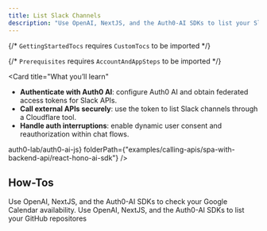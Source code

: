 ```yaml
---
title: List Slack Channels
description: "Use OpenAI, NextJS, and the Auth0-AI SDKs to list your Slack channels"
---
```



{/* `GettingStartedTocs` requires `CustomTocs` to be imported */}

{/* `Prerequisites` requires `AccountAndAppSteps` to be imported */}


<Card
  title="What you’ll learn"
>
  - **Authenticate with Auth0 AI**: configure Auth0 AI and obtain federated access tokens for Slack APIs.
  - **Call external APIs securely**: use the token to list Slack channels through a Cloudflare tool.
  - **Handle auth interruptions**: enable dynamic user consent and reauthorization within chat flows.
</Card>

<Prerequisites />

<Tabs>
  <Tab
    title="Hono"
    icon="https://mintlify-assets.b-cdn.net/auth0/cloudflare.svg"
  >
    <UsingAI
      repository={<a href="https://github.com/auth0-lab/auth0-ai-js" target="_blank" rel="noreferrer" className="link">auth0-lab/auth0-ai-js</a>}
      folderPath={"examples/calling-apis/spa-with-backend-api/react-hono-ai-sdk"}
      />
    <CloudflareAgents />
  </Tab>
</Tabs>

<AccountLinking connectionLabel="Slack" />

## How-Tos

<Columns cols={2}>
  <Card
    title="Check Google Calendar Availability"
    horizontal
    href="/calling-apis/cloudflare/how-tos/check-google-calendar-availability"
  >
    Use OpenAI, NextJS, and the Auth0-AI SDKs to check your Google Calendar availability.
  </Card>
  <Card
    title="List GitHub Repositories"
    horizontal
    href="/calling-apis/cloudflare/how-tos/list-github-repositories"
  >
    Use OpenAI, NextJS, and the Auth0-AI SDKs to list your GitHub repositores
  </Card>
</Columns>


<Panel>
  <GettingStartedTocs
    sections={[
      {
        title: "SDKs",
        links: [
          { label: "NextJS-Auth0", href: "https://github.com/auth0/nextjs-auth0" },
          { label: "Auth0-AI/Cloudflare", href: "https://github.com/auth0-lab/auth0-ai-js/tree/main/packages/ai-cloudflare" },
        ]
      },
      {
        title: "Learn More",
        links: [
          { label: "What is Token vault?", href: "https://auth0.com/docs/secure/tokens/token-vault" },
          { label: "What is a connection?", href: "https://auth0.com/docs/authenticate/identity-providers" }
        ]
      },
      {
        title: "Integrations",
        links: [
          { label: "Google", href: "/integrations/google", target: "_self" }
        ]
      }
    ]}
  />
</Panel>
